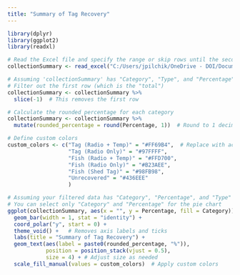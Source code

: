 ```yaml
---
title: "Summary of Tag Recovery"
---
```


```r
library(dplyr)
library(ggplot2)
library(readxl)

# Read the Excel file and specify the range or skip rows until the second table
collectionSummary <- read_excel("C:/Users/jpilchik/OneDrive - DOI/Documents/My study plan/Tagging/Tracking/taggingData/collectionData.xlsx", skip = 37)

# Assuming 'collectionSummary' has "Category", "Type", and "Percentage"
# Filter out the first row (which is the "total")
collectionSummary <- collectionSummary %>%
  slice(-1)  # This removes the first row

# Calculate the rounded percentage for each category
collectionSummary <- collectionSummary %>%
  mutate(rounded_percentage = round(Percentage, 1))  # Round to 1 decimal place

# Define custom colors
custom_colors <- c("Tag (Radio + Temp)" = "#FF69B4",  # Replace with actual category names and desired colors
                   "Tag (Radio Only)" = "#97FFFF",
                   "Fish (Radio + Temp)" = "#FFD700",
                   "Fish (Radio Only)" = "#B23AEE",
                   "Fish (Shed Tag)" = "#98FB98",
                   "Unrecovered" = "#436EEE"
                   )

# Assuming your filtered data has "Category", "Percentage", and "Type" columns
# You can select only "Category" and "Percentage" for the pie chart
ggplot(collectionSummary, aes(x = "", y = Percentage, fill = Category)) +
  geom_bar(width = 1, stat = "identity") +
  coord_polar("y", start = 0) +
  theme_void() +   # Removes axis labels and ticks
  labs(title = "Summary of Tag Recovery") +
  geom_text(aes(label = paste0(rounded_percentage, "%")), 
            position = position_stack(vjust = 0.5), 
            size = 4) + # Adjust size as needed
  scale_fill_manual(values = custom_colors)  # Apply custom colors

```

